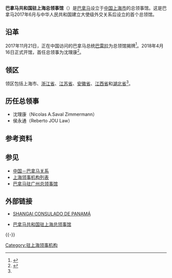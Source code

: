 {{Infobox diplomatic mission
| name= 巴拿马共和国驻上海总领事馆<br>[[File:Coat_of_arms_of_Panama.svg|100px]]
| native_name= Consulado General de la República de Panamá en Shanghái
| image= 
| type = [[总领事馆|总领事馆]]
| location={{CHN}}[[上海市|上海市]]
| address = 上海市黄浦区淮海中路333号瑞安广场2107室 <ref name = "info">{{cite web |url=https://www.fmprc.gov.cn/web/fw_673051/lbfw_673061/lsgmd_673079/t1641302.shtml |title=巴拿马共和国驻上海总领事馆 |publisher=中华人民共和国外交部 |date= |accessdate=2021-01-27 |archive-date=2021-02-05 |archive-url=https://web.archive.org/web/20210205161222/https://www.fmprc.gov.cn/web/fw_673051/lbfw_673061/lsgmd_673079/t1641302.shtml |dead-url=no }}</ref>
| consul_general= 侯永通
| department={{PAN}}[[巴拿马外交部|外交部]]
| jurisdiction= [[上海市|上海市]]、[[江苏省|江苏省]]、[[浙江省|浙江省]]、[[安徽省|安徽省]]、[[江西省|江西省]]、[[湖北省|湖北省]]
| website= 
}}
'''巴拿马共和国驻上海总领事馆'''（{{lang-es|'''Consulado General de la República de Panamá en Shanghái'''}}）是[[巴拿马|巴拿马]]设立于[[中国|中国]][[上海市|上海市]]的总领事馆。这是巴拿马2017年6月与中华人民共和国建立大使级外交关系后设立的首个总领馆。 

==沿革==
2017年11月21日，正在中国访问的巴拿马总统[[胡安·卡洛斯·巴雷拉|巴雷拉]]为总领馆揭牌<ref>{{cite news |author=许婧 |url=https://www.chinanews.com/gj/2017/11-21/8382370.shtml |title=巴拿马总统巴雷拉“欢迎新一代中国人都去巴拿马旅游” |publisher=[[中新社|中新社]] |date=2017-11-21 |accessdate=2021-01-27 |archive-date=2021-02-01 |archive-url=https://web.archive.org/web/20210201033634/https://www.chinanews.com/gj/2017/11-21/8382370.shtml |dead-url=no }}</ref>。2018年4月16日正式开馆，首任总领事为沈理康<ref>{{cite web |url=http://wsb.sh.gov.cn/2020wsdt/20200609/9ac416b15ecb48218eae03613138a01a.html |title=张小松主任会见五国新任总领事 |website=上海市政府外事办公室 |publisher=上海市政府外事办公室领事处 |date=2018-04-10 |accessdate=2021-01-27 |archive-date=2021-01-31 |archive-url=https://web.archive.org/web/20210131200909/http://wsb.sh.gov.cn/2020wsdt/20200609/9ac416b15ecb48218eae03613138a01a.html |dead-url=no }}</ref>。

==领区==
领区包括上海市、[[浙江省|浙江省]]、[[江苏省|江苏省]]、[[安徽省|安徽省]]、[[江西省|江西省]]和[[湖北省|湖北省]]<ref name = "info"/>。  

==历任总领事==
* 沈理康（Nicolas A.Saval Zimmermann）
* 侯永通（Reberto JOU Law）

==参考资料==
{{reflist}}

==参见==
* [[中国－巴拿马关系|中国－巴拿马关系]]
* [[上海领事机构列表|上海领事机构列表]]
* [[巴拿马驻广州总领事馆|巴拿马驻广州总领事馆]]

==外部链接==
* {{es}}[https://mire.gob.pa/ministerio/embajada-y-consulado/shanghai-consulado-general-de-marina-mercante-de-panama/ SHANGAI CONSULADO DE PANAMÁ] {{Wayback|url=https://mire.gob.pa/ministerio/embajada-y-consulado/shanghai-consulado-general-de-marina-mercante-de-panama/ |date=20210204084818 }}
* {{zh}}[https://www.fmprc.gov.cn/web/fw_673051/lbfw_673061/lsgmd_673079/t1641302.shtml 巴拿马共和国驻上海总领事馆] {{Wayback|url=https://www.fmprc.gov.cn/web/fw_673051/lbfw_673061/lsgmd_673079/t1641302.shtml |date=20210205161222 }}

{{-}}
{{驻中华人民共和国外交机构|state=collapsed}}

[[Category:驻上海领事机构|Category:驻上海领事机构]]